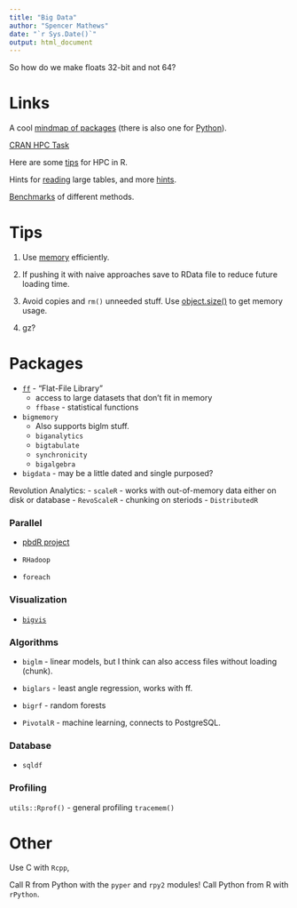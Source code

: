 ```yaml
---
title: "Big Data"
author: "Spencer Mathews"
date: "`r Sys.Date()`"
output: html_document
---
```


So how do we make floats 32-bit and not 64?


# Links
A cool [mindmap of packages](https://www.xmind.net/m/LKF2/) (there is also one for [Python](https://www.xmind.net/m/WvfC/)).

[CRAN HPC Task](http://cran.r-project.org/web/views/HighPerformanceComputing.html)

Here are some [tips](http://blog.revolutionanalytics.com/2013/12/tips-on-computing-with-big-data-in-r.html) for HPC in R.

Hints for [reading](http://cbio.ensmp.fr/~thocking/reading-large-text-files-into-R.html) large tables, and more [hints](http://theodi.org/blog/fig-data-11-tips-how-handle-big-data-r-and-1-bad-pun).

[Benchmarks](https://statcompute.wordpress.com/2014/02/11/efficiency-of-importing-large-csv-files-in-r/) of different methods.


# Tips

1. Use [memory](http://adv-r.had.co.nz/memory.html) efficiently.

2. If pushing it with naive approaches save to RData file to reduce future loading time.

3. Avoid copies and `rm()` unneeded stuff.  Use [object.size()](https://stackoverflow.com/questions/1395270/determining-memory-usage-of-objects) to get memory usage.

3. gz?






# Packages




- [`ff`](http://ff.r-forge.r-project.org/) - "Flat-File Library" 
    - access to large datasets that don't fit in memory
    - `ffbase` - statistical functions



- `bigmemory`
    - Also supports biglm stuff.
    - `biganalytics`
    - `bigtabulate`
    - `synchronicity`
    - `bigalgebra`
    
    
- `bigdata` - may be a little dated and single purposed?

Revolution Analytics:
- `scaleR` - works with out-of-memory data either on disk or database
- `RevoScaleR` - chunking on steriods
- `DistributedR`


### Parallel

- [pbdR project](https://rbigdata.github.io/)
- `RHadoop`

- `foreach`

### Visualization

- [`bigvis`](https://github.com/hadley/bigvis)


### Algorithms



- `biglm` - linear models, but I think can also access files without loading (chunk).
- `biglars` - least angle regression, works with ff.

- `bigrf` - random forests
- `PivotalR` - machine learning, connects to PostgreSQL.

### Database

- `sqldf`


### Profiling
`utils::Rprof()` - general profiling
`tracemem()`

# Other

Use C with `Rcpp`,

Call R from Python with the `pyper` and `rpy2` modules!  Call Python from R with `rPython`.